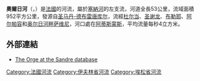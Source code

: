 {{noteTA
|G1=法国地名
|G2=单位
}}
{{Infobox river
  | name              = 奧爾日河
  | native_name       = Orge
  | image             = 
  | image_caption     = 
  | map               = Orge (rivière).png
  | source1_location  = 
  | mouth_location    = [[塞纳河|塞纳河]]
  | mouth_coordinates = {{coord|48|42|38|N|2|24|14|E|name=Seine-Orge|display=inline,title}}
  | progression       = {{RSeine}}
  | subdivision_type1 = 国家
  | subdivision_name1 = {{FRA}}
  | length            = {{convert|53|km|mi|abbr=on}}
}}
'''奧爾日河'''（{{lang-fr|Orge}}，{{IPA-fr|ɔʁʒ|-|LL-Q150 (fra)-GrandCelinien-orge.wav}}）是[[法國|法國]]的河流，屬於[[塞納河|塞納河]]的左支流，河道全長53公里，流域面積952平方公里，發源自[[圣马丹-德布雷唐库尔|圣马丹-德布雷唐库尔]]，流經[[杜尔当|杜尔当]]、[[圣谢龙|圣谢龙]]、[[布勒耶|布勒耶]]、[[阿尔帕容|阿尔帕容]]和[[奥尔日河畔萨维尼|奥尔日河畔萨维尼]]，河口處在[[阿蒂斯蒙斯|阿蒂斯蒙斯]]，平均流量每秒4立方米。

==外部連結==
{{commonscat}}
*[http://sandre.eaufrance.fr/app/chainage/courdo/htm/F46-0400.php?cg=F46-0400 The Orge at the Sandre database] {{Wayback|url=http://sandre.eaufrance.fr/app/chainage/courdo/htm/F46-0400.php?cg=F46-0400 |date=20081007052518 }}

{{France-geo-stub}}
[[Category:法國河流|Category:法國河流]]
[[Category:伊夫林省河流|Category:伊夫林省河流]]
[[Category:埃松省河流|Category:埃松省河流]]